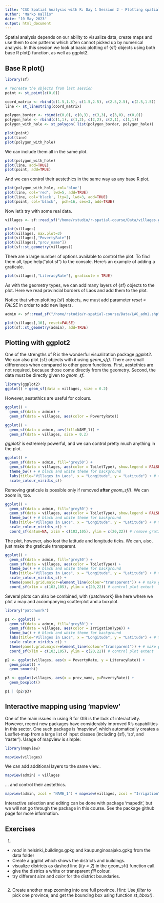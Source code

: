 ```yaml
---
title: "CSC Spatial Analysis with R: Day 1 Session 2 - Plotting spatial data"
author: "Marko Kallio"
date: "10 May 2023"
output: html_document
---
```



Spatial analysis depends on our ability to visualize data, create maps and use them to *see* patterns which often cannot picked up by numerical analysis. In this session we look at basic plotting of {sf} objects using both base R plot() function, as well as ggplot2.



## Base R plot()

```r
library(sf)

# recreate the objects from last session
point <- st_point(c(0,0))

coord_matrix <- rbind(c(1.5,1.5), c(1.5,2.5), c(2.5,2.5), c(2.5,1.5))
line <- st_linestring(coord_matrix)

polygon_border <- rbind(c(0,0), c(0,3), c(3,3), c(3,0), c(0,0))
polygon_hole <- rbind(c(1,1), c(1,2), c(2,2), c(2,1), c(1,1))
polygon_with_hole <- st_polygon( list(polygon_border, polygon_hole))

plot(point)
plot(line)
plot(polygon_with_hole)
```

We can include them all in the same plot.
```r
plot(polygon_with_hole)
plot(line, add=TRUE)
plot(point, add=TRUE)
```

And we can control their aestethics in the same way as any base R plot.
```r
plot(polygon_with_hole, col='blue')
plot(line, col='red', lwd=5, add=TRUE)
plot(line, col='black', lty=2, lwd=3, add=TRUE)
plot(point, col='black',  pch=16, cex=3, add=TRUE)
```

Now let's try with some real data. 
```r
villages <- sf::read_sf("/home/rstudio/r-spatial-course/Data/villages.gpkg")

plot(villages)
plot(villages, max.plot=3)
plot(villages[,"PovertyRate"])
plot(villages[,"prov_name"])
plot(sf::st_geometry(villages))
```

There are a large number of options available to control the plot. To find them all, type help("plot.sf") to the console. Here's an example of adding a graticule.
```r
plot(villages[,"LiteracyRate"], graticule = TRUE)
```

As with the geometry types, we can add many layers of {sf} objects to the plot. Here we read provincial borders of Laos and add them to the plot. 

Notice that when plotting {sf} objects, we must add parameter *reset = FALSE* in order to add new layers.
```r
admin <- sf::read_sf("/home/rstudio/r-spatial-course/Data/LAO_adm1.shp")

plot(villages[,10], reset=FALSE)
plot(sf::st_geometry(admin), add=TRUE)
```



## Plotting with ggplot2

One of the strengths of R is the wonderful visualization package *ggplot2*. We can also plot {sf} objects with it using *geom_sf()*. There are small differences when compared to other geom functions. First, aestethics are not required, because those come directly from the geometry. Second, the data must be directly given to *geom_sf*.

```r
library(ggplot2)
ggplot() + geom_sf(data = villages, size = 0.2)

```

However, aestethics are useful for colours.
```r
ggplot() + 
  geom_sf(data = admin) +
  geom_sf(data = villages, aes(color = PovertyRate))

ggplot() + 
  geom_sf(data = admin, aes(fill=NAME_1)) +
  geom_sf(data = villages, size = 0.2)
```

*ggplot2* is extremely powerful, and we can control pretty much anything in the plot.
```r
ggplot() + 
  geom_sf(data = admin, fill='grey50') + 
  geom_sf(data = villages, aes(color = ToiletType), show.legend = FALSE) + # no legend
  theme_bw() + # black and white theme for background
  labs(title="Villages in Laos", x = "Longitude", y = "Latitude") + # title and axis labels
  scale_colour_viridis_c()
```

Removing graticule is possible only if removed **after** *geom_sf()*. We can zoom in, too.
```r
ggplot() + 
  geom_sf(data = admin, fill='grey50') + 
  geom_sf(data = villages, aes(color = ToiletType), show.legend = FALSE) + # no legend
  theme_bw() + # black and white theme for background
  labs(title="Villages in Laos", x = "Longitude", y = "Latitude") + # title and axis labels
  scale_colour_viridis_c() +
  coord_sf(datum=NA, xlim = c(103,105), ylim = c(20,22)) # remove graticule and control plot extent
```

The plot, however, also lost the latitude and longitude ticks. We can, also, just make the graticule transparent.

```r
ggplot() + 
  geom_sf(data = admin, fill='grey50') + 
  geom_sf(data = villages, aes(color = ToiletType)) + 
  theme_bw() + # black and white theme for background
  labs(title="Villages in Laos", x = "Longitude", y = "Latitude") + # title and axis labels
  scale_colour_viridis_c() +
  theme(panel.grid.major=element_line(colour="transparent")) + # make graticule transparent
  coord_sf(xlim = c(103,105), ylim = c(20,22)) # control plot extent
```

Several plots can also be combined, with {patchwork} like here where we plot a map and accompanying scatterplot and a boxplot. 
```r
library("patchwork")

p1 <- ggplot() + 
  geom_sf(data = admin, fill='grey50') + 
  geom_sf(data = villages, aes(color = IrrigationType)) + 
  theme_bw() + # black and white theme for background
  labs(title="Villages in Laos", x = "Longitude", y = "Latitude") + # title and axis labels
  scale_colour_viridis_c() +
  theme(panel.grid.major=element_line(colour="transparent")) + # make graticule transparent
  coord_sf(xlim = c(103,105), ylim = c(20,22)) # control plot extent

p2 <- ggplot(villages, aes(x = PovertyRate, y = LiteracyRate)) +
  geom_point() +
  geom_smooth()

p3 <- ggplot(villages, aes(x = prov_name, y=PovertyRate)) +
  geom_boxplot()

p1 | (p2/p3)

```


## Interactive mapping using 'mapview'

One of the main issues in using R for GIS is the lack of interactivity. However, recent new packages have considerably improved R's capabilities in this sector. One such package is 'mapview', which automatically creates a Leaflet-map from a large list of input classes (including {sf}, 'sp', and 'raster'). Usage of mapview is simple:

```r
library(mapview)

mapview(villages)
```

We can add additional layers to the same view..

```r
mapview(admin) + villages
```

... and control their aestethics.

```r
mapview(admin, zcol = "NAME_1") + mapview(villages, zcol = "IrrigationType")
```


Interactive selection and editing can be done with package 'mapedit', but we will not go through the package in this course. See the package github page for more information.


## Exercises

1. 

* *read* in helsinki_buildings.gpkg and kaupunginosajako.gpkg from the data folder
* Create a ggplot which shows the districts and buildings.
* visualize districts as dashed line (*lty = 2*) in the geom_sf() function call.
* give the districs a white or transparent *fill* colour.
* try different *size*  and *color* for the district boundaries.

```r


```

2. Create another map zooming into one full province. Hint: Use *filter* to pick one province, and get the bounding box using function *st_bbox()*.

```r

```


